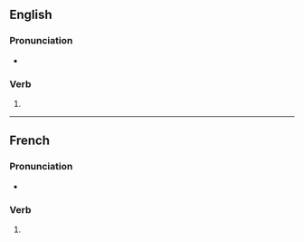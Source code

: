 ==English==

===Pronunciation===
* {{IPA|en|/əˈdʒɔɪnz/}}

===Verb===
{{head|en|verb form}}

# {{en-third-person singular of|adjoin}}

----

==French==

===Pronunciation===
* {{audio|fr|LL-Q150 (fra)-DenisdeShawi-adjoins.wav|Audio (CAN)}}

===Verb===
{{head|fr|verb form}}

# {{inflection of|fr|adjoindre||1//2|s|pres|indc|;|2|s|impr}}